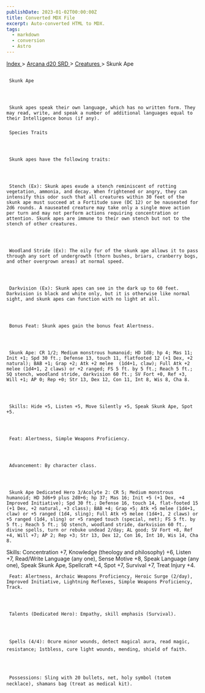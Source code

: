 ```yaml
---
publishDate: 2023-01-02T00:00:00Z
title: Converted MDX File
excerpt: Auto-converted HTML to MDX.
tags:
  - markdown
  - conversion
  - Astro
---
```


[
Index
](-index) >
[
Arcana d20 SRD
](arcana-d20-srd-index) >
[
Creatures
](arcana-d20-srd-creatures-index) > Skunk Ape

##

     Skunk Ape




     Skunk apes speak their own language, which has no written form. They may read, write, and speak a number of additional languages equal to their Intelligence bonus (if any).

###

     Species Traits




     Skunk apes have the following traits:




     Stench (Ex): Skunk apes exude a stench reminiscent of rotting vegetation, ammonia, and decay. When frightened or angry, they can intensify this odor such that all creatures within 30 feet of the skunk ape must succeed at a Fortitude save (DC 12) or be nauseated for 2d6 rounds. A nauseated creature may take only a single move action per turn and may not perform actions requiring concentration or attention. Skunk apes are immune to their own stench but not to the stench of other creatures.




     Woodland Stride (Ex): The oily fur of the skunk ape allows it to pass through any sort of undergrowth (thorn bushes, briars, cranberry bogs, and other overgrown areas) at normal speed.




     Darkvision (Ex): Skunk apes can see in the dark up to 60 feet. Darkvision is black and white only, but it is otherwise like normal sight, and skunk apes can function with no light at all.




     Bonus Feat: Skunk apes gain the bonus feat Alertness.




     Skunk Ape: CR 1/2; Medium monstrous humanoid; HD 1d8; hp 4; Mas 11; Init +1; Spd 30 ft.; Defense 13, touch 11, flatfooted 12 (+1 Dex, +2 natural); BAB +1; Grap +2; Atk +2 melee  (1d4+1, claw); Full Atk +2 melee (1d4+1, 2 claws) or +2 ranged; FS 5 ft. by 5 ft.; Reach 5 ft.; SQ stench, woodland stride, darkvision 60 ft.; SV Fort +0, Ref +3, Will +1; AP 0; Rep +0; Str 13, Dex 12, Con 11, Int 8, Wis 8, Cha 8.




     Skills: Hide +5, Listen +5, Move Silently +5, Speak Skunk Ape, Spot +5.




     Feat: Alertness, Simple Weapons Proficiency.




     Advancement: By character class.




     Skunk Ape Dedicated Hero 3/Acolyte 2: CR 5; Medium monstrous humanoid; HD 3d6+9 plus 2d8+6; hp 37; Mas 16; Init +5 (+1 Dex, +4 Improved Initiative); Spd 30 ft.; Defense 16, touch 14, flat-footed 15 (+1 Dex, +2 natural, +3 class); BAB +4; Grap +5; Atk +5 melee (1d4+1, claw) or +5 ranged (1d4, sling); Full Atk +5 melee (1d4+1, 2 claws) or +5 ranged (1d4, sling) or +5 ranged touch (special, net); FS 5 ft. by 5 ft.; Reach 5 ft.; SQ stench, woodland stride, darkvision 60 ft., divine spells, turn or rebuke undead 2/day; AL good; SV Fort +8, Ref +4, Will +7; AP 2; Rep +3; Str 13, Dex 12, Con 16, Int 10, Wis 14, Cha 8.

Skills: Concentration +7, Knowledge (theology and philosophy) +6, Listen +7, Read/Write Language (any one), Sense Motive +8, Speak Language (any one), Speak Skunk Ape, Spellcraft +4, Spot +7, Survival +7, Treat Injury +4.

     Feat: Alertness, Archaic Weapons Proficiency, Heroic Surge (2/day), Improved Initiative, Lightning Reflexes, Simple Weapons Proficiency, Track.




     Talents (Dedicated Hero): Empathy, skill emphasis (Survival).




     Spells (4/4): 0cure minor wounds, detect magical aura, read magic, resistance; 1stbless, cure light wounds, mending, shield of faith.




     Possessions: Sling with 20 bullets, net, holy symbol (totem necklace), shamans bag (treat as medical kit).
